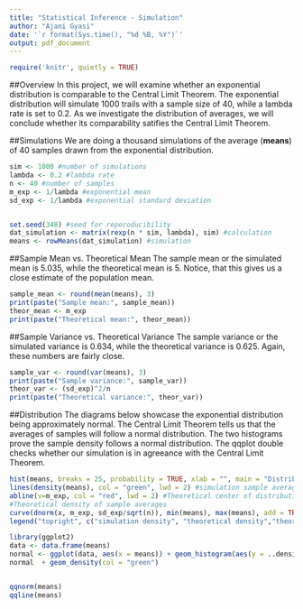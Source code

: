 ```yaml
---
title: "Statistical Inference - Simulation"
author: "Ajani Gyasi"
date: '`r format(Sys.time(), "%d %B, %Y")`'
output: pdf_document
---
```






```r
require('knitr', quietly = TRUE)
```
##Overview
In this project, we will examine whether an exponential distribution is comparable to the Central Limit Theorem. The exponential distribution will simulate 1000 trails with a sample size of 40, while a lambda rate is set to 0.2. As we investigate the distribution of averages, we will conclude whether its comparability satifies the Central Limit Theorem.

##Simulations 
We are doing a thousand simulations of the average (**means**) of 40 samples drawn from the exponential distribution.

```r
sim <- 1000 #number of simulations
lambda <- 0.2 #lambda rate
n <- 40 #number of samples
m_exp <- 1/lambda #exponential mean
sd_exp <- 1/lambda #exponential standard deviation


set.seed(348) #seed for reporoducibility
dat_simulation <- matrix(rexp(n * sim, lambda), sim) #calculation
means <- rowMeans(dat_simulation) #simulation
```


##Sample Mean vs. Theoretical Mean
The sample mean or the simulated mean is 5.035, while the theoretical mean is 5. Notice, that this gives us a close estimate of the population mean.
```r
sample_mean <- round(mean(means), 3)
print(paste("Sample mean:", sample_mean))
theor_mean <- m_exp
print(paste("Theoretical mean:", theor_mean))
```

##Sample Variance vs. Theoretical Variance
The sample variance or the simulated variance is 0.634, while the theoretical variance is 0.625. Again, these numbers are fairly close.
```r
sample_var <- round(var(means), 3)
print(paste("Sample variance:", sample_var))
theor_var <- (sd_exp)^2/n
print(paste("Theoretical variance:", theor_var))
```


##Distribution 
The diagrams below showcase the exponential distribution being approximately normal. The Central Limit Theorem tells us that the averages of samples will follow a normal distribution. The two histograms prove the sample density follows a normal distribution. The qqplot double checks whether our simulation is in agreeance with the Central Limit Theorem.


```r
hist(means, breaks = 25, probability = TRUE, xlab = "", main = "Distribution of sample averages", col = "wheat")
lines(density(means), col = "green", lwd = 2) #simulation sample averages 
abline(v=m_exp, col = "red", lwd = 2) #Theoretical center of distribution
#Theoretical density of sample averages
curve(dnorm(x, m_exp, sd_exp/sqrt(n)), min(means), max(means), add = TRUE, col = "purple", lty = 2, lwd = 2)
legend("topright", c("simulation density", "theoretical density","theoretical mean"),bty = "n", lty = c(1,2,1), col = c("green", "purple", "red"))

library(ggplot2)
data <- data.frame(means)
normal <- ggplot(data, aes(x = means)) + geom_histogram(aes(y = ..density..), col = "grey", fill = "beige") 
normal  + geom_density(col = "green") 


qqnorm(means)
qqline(means)
```